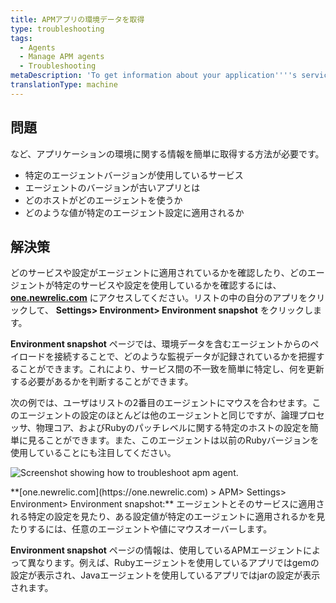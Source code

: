 ```yaml
---
title: APMアプリの環境データを取得
type: troubleshooting
tags:
  - Agents
  - Manage APM agents
  - Troubleshooting
metaDescription: 'To get information about your application''''s services, agent versions, and other settings, use APM''s Environment snapshot page.'
translationType: machine
---
```



## 問題

など、アプリケーションの環境に関する情報を簡単に取得する方法が必要です。

* 特定のエージェントバージョンが使用しているサービス
* エージェントのバージョンが古いアプリとは
* どのホストがどのエージェントを使うか
* どのような値が特定のエージェント設定に適用されるか

## 解決策

どのサービスや設定がエージェントに適用されているかを確認したり、どのエージェントが特定のサービスや設定を使用しているかを確認するには、 **[one.newrelic.com](https://one.newrelic.com)** にアクセスしてください。リストの中の自分のアプリをクリックして、 **Settings> Environment> Environment snapshot** をクリックします。

**Environment snapshot** ページでは、環境データを含むエージェントからのペイロードを接続することで、どのような監視データが記録されているかを把握することができます。これにより、サービス間の不一致を簡単に特定し、何を更新する必要があるかを判断することができます。

次の例では、ユーザはリストの2番目のエージェントにマウスを合わせます。このエージェントの設定のほとんどは他のエージェントと同じですが、論理プロセッサ、物理コア、およびRubyのパッチレベルに関する特定のホストの設定を簡単に見ることができます。また、このエージェントは以前のRubyバージョンを使用していることにも注目してください。

<img
  title="troubleshooting-apm-environment.png"
  alt="Screenshot showing how to troubleshoot apm agent."
  src={troubleshootingApmEnvironment}
/>

<figcaption>
  **[one.newrelic.com](https://one.newrelic.com) > APM> Settings> Environment> Environment snapshot:** エージェントとそのサービスに適用される特定の設定を見たり、ある設定値が特定のエージェントに適用されるかを見たりするには、任意のエージェントや値にマウスオーバーします。
</figcaption>

**Environment snapshot** ページの情報は、使用しているAPMエージェントによって異なります。例えば、Rubyエージェントを使用しているアプリではgemの設定が表示され、Javaエージェントを使用しているアプリではjarの設定が表示されます。
